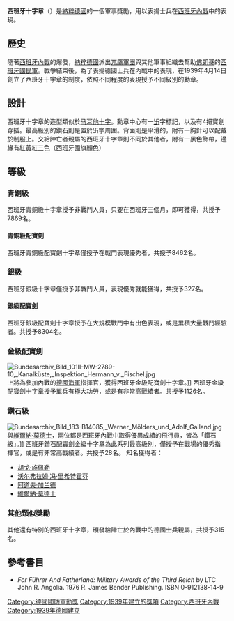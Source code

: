 {{Infobox Military Award
|name=西班牙十字章<br>（Spanienkreuz）
|image=[[Image:Spanien-Kreuz_in_Silber.jpg|250px]]
|caption=西班牙配寶劍銀十字章
|awarded_by=[[納粹德國|納粹德國]]
|type=[[徽章|徽章]]
|eligibility=僅限軍事人員
|for=
|campaign=[[西班牙內戰|西班牙內戰]]
|status=已廢止
|description=
|clasps=
|established=1939年4月14日
|first_award=
|last_award=
|total=青銅級：7869名<br>銀級：327名<br>金級：0位<br>青銅級配寶劍：8462名<br>銀級配寶劍：8304名<br>金級配寶劍：1126名<br>鑽石配寶劍金級：28名
|posthumous=
|recipients=
|individual=
|higher=
|same=
|lower=
|related=
|image2=
|caption2=
}}
'''西班牙十字章'''（'''{{lang-de|Spanienkreuz}}'''）是[[納粹德國|納粹德國]]的一個軍事獎勵，用以表揚士兵在[[西班牙內戰|西班牙內戰]]中的表現。

== 歷史 ==
隨著[[西班牙內戰|西班牙內戰]]的爆發，[[納粹德國|納粹德國]]派出[[兀鷹軍團|兀鷹軍團]]與其他軍事組織去幫助[[佛朗哥|佛朗哥]]的[[西班牙國民軍|西班牙國民軍]]。戰爭結束後，為了表揚德國士兵在內戰中的表現，在1939年4月14日創立了西班牙十字章的制度，依照不同程度的表現授予不同級別的勳章。
== 設計 ==
西班牙十字章的造型類似於[[马耳他十字|马耳他十字]]。勳章中心有一[[卐|卐]]字標記，以及有4把寶劍穿插。最高級別的鑽石則是置於卐字周圍。背面則是平滑的，附有一胸針可以配戴於制服上。交給陣亡者親屬的西班牙十字章則不同於其他者，附有一黑色飾帶，邊緣有紅黃紅三色（西班牙國旗顏色）
== 等級 ==
=== 青銅級 ===
西班牙青銅級十字章授予非戰鬥人員，只要在西班牙三個月，即可獲得，共授予7869名。
==== 青銅級配寶劍 ====
西班牙青銅級配寶劍十字章僅授予在戰鬥表現優秀者，共授予8462名。
=== 銀級 ===
西班牙銀級十字章僅授予非戰鬥人員，表現優秀就能獲得，共授予327名。
==== 銀級配寶劍 ====
西班牙銀級配寶劍十字章授予在大規模戰鬥中有出色表現，或是累積大量戰鬥經驗者。共授予8304名。
=== 金級配寶劍 ===
[[File:Bundesarchiv_Bild_101II-MW-2789-10,_Kanalküste,_Inspektion_Hermann_v._Fischel.jpg|thumb]]上將為參加內戰的[[納粹德國海軍|德國海軍]]指揮官，獲得西班牙金級配寶劍十字章。]]
西班牙金級配寶劍十字章授予單兵有極大功勞，或是有非常高戰績者。共授予1126名。
=== 鑽石級 ===
[[File:Bundesarchiv_Bild_183-B14085,_Werner_Mölders_und_Adolf_Galland.jpg|thumb]]與[[維爾納·莫德士|維爾納·莫德士]]，兩位都是西班牙內戰中取得優異成績的飛行員，皆為「鑽石級」。]]
西班牙鑽石配寶劍金級十字章為此系列最高級別，僅授予在戰場的優秀指揮官，或是有非常高戰績者。共授予28名。
知名獲得者：
*[[胡戈·施佩勒|胡戈·施佩勒]]
*[[沃尔弗拉姆·冯·里希特霍芬|沃尔弗拉姆·冯·里希特霍芬]]
*[[阿道夫·加兰德|阿道夫·加兰德]]
*[[維爾納·莫德士|維爾納·莫德士]]

=== 其他類似獎勵 ===
其他還有特別的西班牙十字章，頒發給陣亡於內戰中的德國士兵親屬，共授予315名。
==參考書目==
{{refbegin}}
*''For Führer And Fatherland: Military Awards of the Third Reich'' by LTC John R. Angolia. 1976 R. James Bender Publishing. ISBN 0-912138-14-9
{{refend}}
{{納粹德國軍事勳獎}}
[[Category:德國國防軍勳獎|Category:德國國防軍勳獎]]
[[Category:1939年建立的獎項|Category:1939年建立的獎項]]
[[Category:西班牙內戰|Category:西班牙內戰]]
[[Category:1939年德國建立|Category:1939年德國建立]]